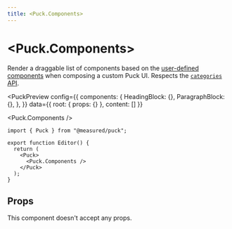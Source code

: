 ```yaml
---
title: <Puck.Components>
---
```



# \<Puck.Components\>

Render a draggable list of components based on the [user-defined components](/docs/api-reference/configuration/config#components) when composing a custom Puck UI. Respects the [`categories` API](/docs/api-reference/configuration/config#categories).

<PuckPreview
  config={{
    components: {
      HeadingBlock: {},
      ParagraphBlock: {},
    },
  }}
  data={{ root: { props: {} }, content: [] }}
>
  <Puck.Components />
</PuckPreview>

```tsx {} showLineNumbers copy
import { Puck } from "@measured/puck";

export function Editor() {
  return (
    <Puck>
      <Puck.Components />
    </Puck>
  );
}
```

## Props

This component doesn't accept any props.
